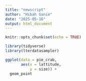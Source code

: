```yaml
---
title: "newscript"
author: "Hibah Ganie"
date: "2025-05-16"
output: html_document
---
```


```r
knitr::opts_chunk$set(echo = TRUE)
```

```r
library(tidyverse)
library(lterdatasampler)
```

```r
ggplot(data = pie_crab,
       aes(x = lattitude,
           y = size)) +
  geom_point
```

